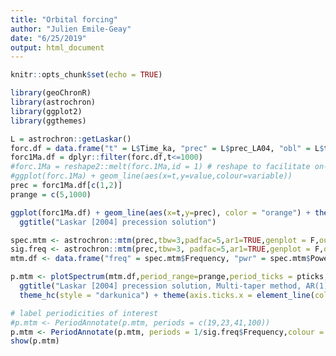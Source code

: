 ```yaml
---
title: "Orbital forcing"
author: "Julien Emile-Geay"
date: "6/25/2019"
output: html_document
---
```


```r
knitr::opts_chunk$set(echo = TRUE)
```


```r
library(geoChronR)
library(astrochron)
library(ggplot2)
library(ggthemes)
```



```r
L = astrochron::getLaskar()
forc.df = data.frame("t" = L$Time_ka, "prec" = L$prec_LA04, "obl" = L$tilt_LA04, "ecc" = L$ecc_LA04) 
forc1Ma.df = dplyr::filter(forc.df,t<=1000)
#forc.1Ma = reshape2::melt(forc.1Ma,id = 1) # reshape to facilitate on-line plotting call
#ggplot(forc.1Ma) + geom_line(aes(x=t,y=value,colour=variable))
prec = forc1Ma.df[c(1,2)]
prange = c(5,1000)

ggplot(forc1Ma.df) + geom_line(aes(x=t,y=prec), color = "orange") + theme_hc(style = "darkunica") +
  ggtitle("Laskar [2004] precession solution")

spec.mtm <- astrochron::mtm(prec,tbw=3,padfac=5,ar1=TRUE,genplot = F,output=1, verbose = F, detrend=T)  
sig.freq <- astrochron::mtm(prec,tbw=3, padfac=5,ar1=TRUE,genplot = F,output=2, verbose = F, detrend=T)
mtm.df <- data.frame("freq" = spec.mtm$Frequency, "pwr" = spec.mtm$Power)

p.mtm <- plotSpectrum(mtm.df,period_range=prange,period_ticks = pticks, ylims = c(1e-6,5)) + 
  ggtitle("Laskar [2004] precession solution, Multi-taper method, AR(1) null") + xlab("Period (ky)") +
  theme_hc(style = "darkunica") + theme(axis.ticks.x = element_line(color = "gray"))

# label periodicities of interest
#p.mtm <- PeriodAnnotate(p.mtm, periods = c(19,23,41,100))
p.mtm <- PeriodAnnotate(p.mtm, periods = 1/sig.freq$Frequency,colour = "chartreuse",ylims = c(1e-6,1), size = 3)
show(p.mtm)
```
